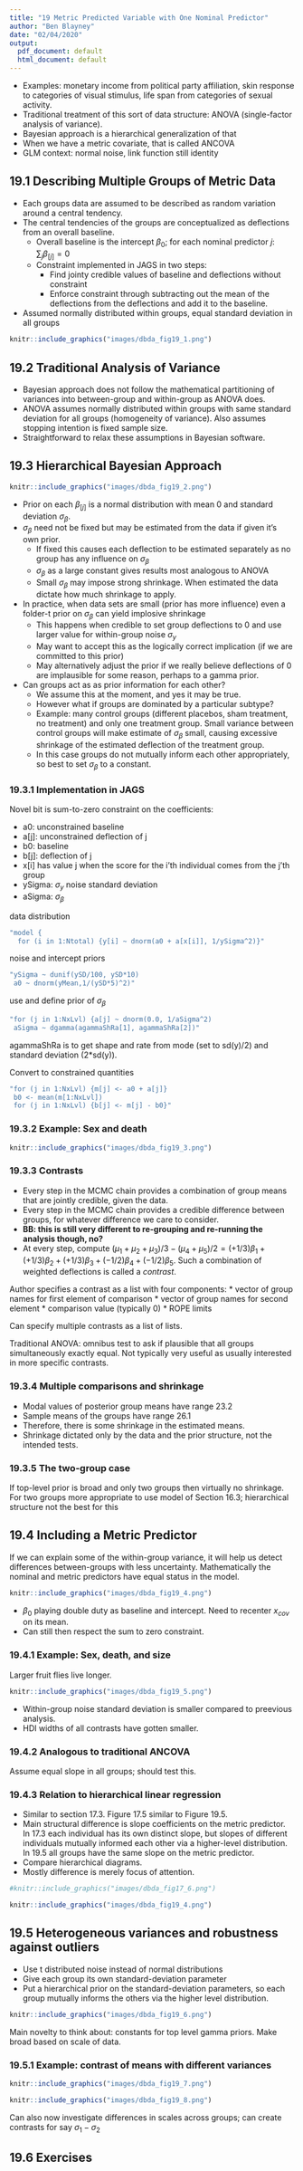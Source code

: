 ```yaml
---
title: "19 Metric Predicted Variable with One Nominal Predictor"
author: "Ben Blayney"
date: "02/04/2020"
output:
  pdf_document: default
  html_document: default
---
```


* Examples: monetary income from political party affiliation, skin response to categories of visual stimulus, life span from categories of sexual activity.
* Traditional treatment of this sort of data structure: ANOVA (single-factor analysis of variance).
* Bayesian approach is a hierarchical generalization of that
* When we have a metric covariate, that is called ANCOVA
* GLM context: normal noise, link function still identity

## 19.1 Describing Multiple Groups of Metric Data

* Each groups data are assumed to be described as random variation around a central tendency.
* The central tendencies of the groups are conceptualized as deflections from an overall baseline.
  + Overall baseline is the intercept $\beta_0$; for each nominal predictor $j$: $\sum_j \beta_{[j]} = 0$
  + Constraint implemented in JAGS in two steps:
    + Find jointy credible values of baseline and deflections without constraint
    + Enforce constraint through subtracting out the mean of the deflections from the deflections and add it to the baseline.
* Assumed normally distributed within groups, equal standard deviation in all groups

```r
knitr::include_graphics("images/dbda_fig19_1.png")
```

## 19.2 Traditional Analysis of Variance

* Bayesian approach does not follow the mathematical partitioning of variances into between-group and within-group as ANOVA does.
* ANOVA assumes normally distributed within groups with same standard deviation for all groups (homogeneity of variance). Also assumes stopping intention is fixed sample size.
* Straightforward to relax these assumptions in Bayesian software.

## 19.3 Hierarchical Bayesian Approach

```r
knitr::include_graphics("images/dbda_fig19_2.png")
```

* Prior on each $\beta_{[j]}$ is a normal distribution with mean 0 and standard deviation $\sigma_{\beta}$.
* $\sigma_{\beta}$ need not be fixed but may be estimated from the data if given it's own prior.
  + If fixed this causes each deflection to be estimated separately as no group has any influence on $\sigma_{\beta}$
  + $\sigma_{\beta}$ as a large constant gives results most analogous to ANOVA
  + Small $\sigma_{\beta}$ may impose strong shrinkage. When estimated the data dictate how much shrinkage to apply.
* In practice, when data sets are small (prior has more influence) even a folder-t prior on $\sigma_{\beta}$ can yield implosive shrinkage 
  + This happens when credible to set group deflections to 0 and use larger value for within-group noise $\sigma_y$
  + May want to accept this as the logically correct implication (if we are committed to this prior)
  + May alternatively adjust the prior if we really believe deflections of 0 are implausible for some reason, perhaps to a gamma prior.
* Can groups act as as prior information for each other?
  + We assume this at the moment, and yes it may be true.
  + However what if groups are dominated by a particular subtype?
  + Example: many control groups (different placebos, sham treatment, no treatment) and only one treatment group. Small variance between control groups will make estimate of $\sigma_{\beta}$ small, causing excessive shrinkage of the estimated deflection of the treatment group.
  + In this case groups do not mutually inform each other appropriately, so best to set $\sigma_{\beta}$ to a constant.

### 19.3.1 Implementation in JAGS

Novel bit is sum-to-zero constraint on the coefficients:

* a0: unconstrained baseline
* a[j]: unconstrained deflection of j
* b0: baseline
* b[j]: deflection of j
* x[i] has value j when the score for the i'th individual comes from the j'th group
* ySigma: $\sigma_y$ noise standard deviation
* aSigma: $\sigma_{\beta}$

data distribution
```r
"model {
  for (i in 1:Ntotal) {y[i] ~ dnorm(a0 + a[x[i]], 1/ySigma^2)}"
```

noise and intercept priors
```r
"ySigma ~ dunif(ySD/100, ySD*10)
 a0 ~ dnorm(yMean,1/(ySD*5)^2)"
```

use and define prior of $\sigma_{\beta}$
```r
"for (j in 1:NxLvl) {a[j] ~ dnorm(0.0, 1/aSigma^2)
 aSigma ~ dgamma(agammaShRa[1], agammaShRa[2])"
```

agammaShRa is to get shape and rate from mode (set to sd(y)/2) and standard deviation (2*sd(y)).

Convert to constrained quantities
```r
"for (j in 1:NxLvl) {m[j] <- a0 + a[j]}
 b0 <- mean(m[1:NxLvl])
 for (j in 1:NxLvl) {b[j] <- m[j] - b0}"
```

### 19.3.2 Example: Sex and death

```r
knitr::include_graphics("images/dbda_fig19_3.png")
```

### 19.3.3 Contrasts

* Every step in the MCMC chain provides a combination of group means that are jointly credible, given the data. 
* Every step in the MCMC chain provides a credible difference between groups, for whatever difference we care to consider.
* __BB: this is still very different to re-grouping and re-running the analysis though, no?__
* At every step, compute $(\mu_1+\mu_2+\mu_3)/3 - (\mu_4+\mu_5)/2 = (+1/3)\beta_1 + (+1/3)\beta_2 + (+1/3)\beta_3 + (-1/2)\beta_4 + (-1/2)\beta_5$. Such a combination of weighted deflections is called a _contrast_.

Author specifies a contrast as a list with four components:
* vector of group names for first element of comparison
* vector of group names for second element
* comparison value (typically 0)
* ROPE limits

Can specify multiple contrasts as a list of lists.

Traditional ANOVA: omnibus test to ask if plausible that all groups simultaneously exactly equal. Not typically very useful as usually interested in more specific contrasts.

### 19.3.4 Multiple comparisons and shrinkage

* Modal values of posterior group means have range 23.2
* Sample means of the groups have range 26.1
* Therefore, there is some shrinkage in the estimated means.
* Shrinkage dictated only by the data and the prior structure, not the intended tests.

### 19.3.5 The two-group case

If top-level prior is broad and only two groups then virtually no shrinkage.
For two groups more appropriate to use model of Section 16.3; hierarchical structure not the best for this

## 19.4 Including a Metric Predictor

If we can explain some of the within-group variance, it will help us detect differences between-groups with less uncertainty.
Mathematically the nominal and metric predictors have equal status in the model.

```r
knitr::include_graphics("images/dbda_fig19_4.png")
```

* $\beta_0$ playing double duty as baseline and intercept. Need to recenter $x_{cov}$ on its mean.
* Can still then respect the sum to zero constraint.

### 19.4.1 Example: Sex, death, and size

Larger fruit flies live longer.

```r
knitr::include_graphics("images/dbda_fig19_5.png")
```

* Within-group noise standard deviation is smaller compared to preevious analysis.
* HDI widths of all contrasts have gotten smaller.

### 19.4.2 Analogous to traditional ANCOVA

Assume equal slope in all groups; should test this.

### 19.4.3 Relation to hierarchical linear regression

* Similar to section 17.3. Figure 17.5 similar to Figure 19.5.
* Main structural difference is slope coefficients on the metric predictor. In 17.3 each individual has its own distinct slope, but slopes of different individuals mutually informed each other via a higher-level distribution. In 19.5 all groups have the same slope on the metric predictor.
* Compare hierarchical diagrams.
* Mostly difference is merely focus of attention.

```r
#knitr::include_graphics("images/dbda_fig17_6.png")
```
```r
knitr::include_graphics("images/dbda_fig19_4.png")
```

## 19.5 Heterogeneous variances and robustness against outliers

* Use t distributed noise instead of normal distributions
* Give each group its own standard-deviation parameter
* Put a hierarchical prior on the standard-deviation parameters, so each group mutually informs the others via the higher level distribution.

```r
knitr::include_graphics("images/dbda_fig19_6.png")
```

Main novelty to think about: constants for top level gamma priors. Make broad based on scale of data.

### 19.5.1 Example: contrast of means with different variances

```r
knitr::include_graphics("images/dbda_fig19_7.png")
```
```r
knitr::include_graphics("images/dbda_fig19_8.png")
```

Can also now investigate differences in scales across groups; can create contrasts for say $\sigma_1 - \sigma_2$

## 19.6 Exercises